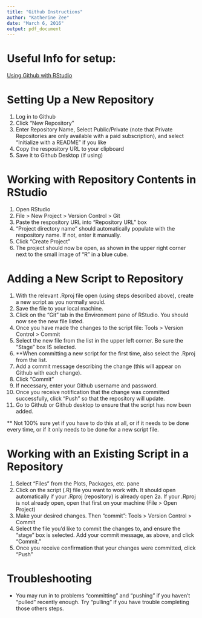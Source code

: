```yaml
---
title: "Github Instructions"
author: "Katherine Zee"
date: "March 6, 2016"
output: pdf_document
---
```


# Useful Info for setup:
[Using Github with RStudio](http://www.molecularecologist.com/2013/11/using-github-with-r-and-rstudio/)

# Setting Up a New Repository
1. Log in to Github
2. Click "New Repository"
3. Enter Repository Name, Select Public/Private (note that Private Repositories are only available with a paid subscription), and select "Initialize with a README" if you like
4. Copy the respository URL to your clipboard 
5. Save it to Github Desktop (if using)


# Working with Repository Contents in RStudio
1. Open RStudio
2. File > New Project > Version Control > Git
3. Paste the respository URL into "Repository URL" box
4. "Project directory name" should automatically populate with the respository name. If not, enter it manually.
5. Click "Create Project"
6. The project should now be open, as shown in the upper right corner next to the small image of "R" in a blue cube.

# Adding a New Script to Repository
1. With the relevant .Rproj file open (using steps described above), create a new script as you normally would.
2. Save the file to your local machine. 
3. Click on the "Git" tab in the Environment pane of RStudio. You should now see the new file listed. 
4. Once you have made the changes to the script file: Tools > Version Control > Commit
5. Select the new file from the list in the upper left corner. Be sure the "Stage" box IS selected.
6. **When committing a new script for the first time, also select the .Rproj from the list.
7. Add a commit message describing the change (this will appear on Github with each change).
8. Click "Commit"
9. If necessary, enter your Github username and password.
10. Once you receive notification that the change was committed successfully, click "Push" so that the repository will update.
11. Go to Github or Github desktop to ensure that the script has now been added.

** Not 100% sure yet if you have to do this at all, or if it needs to be done every time, or if it only needs to be done for a new script file. 

# Working with an Existing Script in a Repository
1. Select "Files" from the Plots, Packages, etc. pane
2. Click on the script (.R) file you want to work with. It should open automatically if your .Rproj (repository) is already open
2a. If your .Rproj is not already open, open that first on your machine (File > Open Project)
3. Make your desired changes. Then "commit": Tools > Version Control > Commit
4. Select the file you'd like to commit the changes to, and ensure the "stage" box is selected. Add your commit message, as above, and click "Commit." 
5. Once you receive confirmation that your changes were committed, click "Push"

# Troubleshooting
* You may run in to problems "committing" and "pushing" if you haven't "pulled" recently enough. Try "pulling" if you have trouble completing those others steps.




